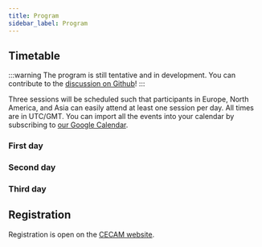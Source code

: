 ```yaml
---
title: Program
sidebar_label: Program
---
```



## Timetable

:::warning
The program is still tentative and in development. You can contribute to the [discussion on Github](https://github.com/MADICES/MADICES-2022)!
:::

Three sessions will be scheduled such that participants in Europe, North America, and Asia can easily attend at least one session per day. All times are in UTC/GMT. You can import all the events into your calendar by subscribing to [our Google Calendar](https://calendar.google.com/calendar/ical/7i8i4lb012dsglucaclv8avfo8%40group.calendar.google.com/public/basic.ics).

### First day

<div>
  <Calendar currentDate="2022-2-7" startHour="14" endHour="23" />
</div>

### Second day

<div>
  <Calendar currentDate="2022-2-8" startHour="9" endHour="23" />
</div>

### Third day

<div>
  <Calendar currentDate="2022-2-9" startHour="9" endHour="17" />
</div>

## Registration

Registration is open on the [CECAM website](https://www.cecam.org/workshop-details/1165).
